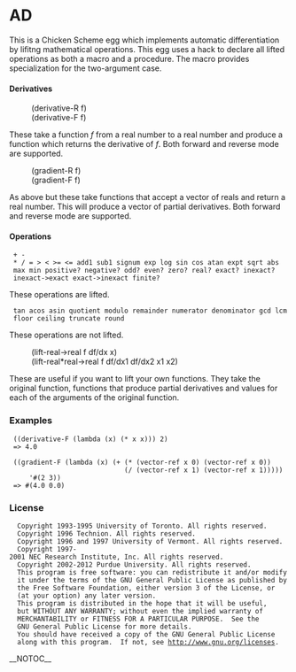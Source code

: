 = AD =

This is a Chicken Scheme egg which implements automatic
differentiation by lifitng mathematical operations. This egg uses a
hack to declare all lifted operations as both a macro and a
procedure. The macro provides specialization for the two-argument
case.


==== Derivatives ====

:(derivative-R f)
:(derivative-F f)

These take a function ''f'' from a real number to a real number and
produce a function which returns the derivative of ''f''. Both forward
and reverse mode are supported.

:(gradient-R f)
:(gradient-F f)

As above but these take functions that accept a vector of reals and
return a real number.  This will produce a vector of partial
derivatives. Both forward and reverse mode are supported.

==== Operations ====

  + - * / = > < >= <= add1 sub1 signum exp log sin cos atan expt sqrt abs
  max min positive? negative? odd? even? zero? real? exact? inexact?
  inexact->exact exact->inexact finite?

These operations are lifted.

  tan acos asin quotient modulo remainder numerator denominator gcd lcm
  floor ceiling truncate round

These operations are not lifted.

:(lift-real->real f df/dx x)
:(lift-real*real->real f df/dx1 df/dx2 x1 x2)

These are useful if you want to lift your own functions. They take the
original function, functions that produce partial derivatives and
values for each of the arguments of the original function.

=== Examples ===

  ((derivative-F (lambda (x) (* x x))) 2)
  => 4.0

  ((gradient-F (lambda (x) (+ (* (vector-ref x 0) (vector-ref x 0))
                              (/ (vector-ref x 1) (vector-ref x 1)))))
      '#(2 3))
  => #(4.0 0.0)

=== License ===

   Copyright 1993-1995 University of Toronto. All rights reserved.
   Copyright 1996 Technion. All rights reserved.
   Copyright 1996 and 1997 University of Vermont. All rights reserved.
   Copyright 1997-2001 NEC Research Institute, Inc. All rights reserved.
   Copyright 2002-2012 Purdue University. All rights reserved.
   This program is free software: you can redistribute it and/or modify
   it under the terms of the GNU General Public License as published by
   the Free Software Foundation, either version 3 of the License, or
   (at your option) any later version.
   This program is distributed in the hope that it will be useful,
   but WITHOUT ANY WARRANTY; without even the implied warranty of
   MERCHANTABILITY or FITNESS FOR A PARTICULAR PURPOSE.  See the
   GNU General Public License for more details.
   You should have received a copy of the GNU General Public License
   along with this program.  If not, see http://www.gnu.org/licenses.
__NOTOC__
